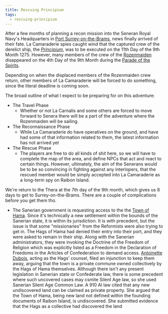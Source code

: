 ```yaml
---
title: Rescuing Principium
tags:
  - rescuing-principium
---
```


After a few months of planning a recon mission into the Seneran Royal Navy's
Headquarters in
[Port Surrey-on-the-Brams](/locations/port-surrey-on-the-brams/), news
finally arrived of their fate. La Camaraderie spies caught wind that the
captured crew of the derelict ship, the
*[Principium](/vehicles/principium/)*, was to be executed on the 11th
Day of the 9th Month 1275. However, many members of the crew of the
[Rozenmaiden](/organizations/rozenmaiden/) disappeared on the 4th Day of
the 9th Month during the
[Parade of the Spirits](/events/parade-of-the-spirits/).

Depending on when the displaced members of the Rozenmaiden crew return, other
members of La Camaraderie will be forced to do something, since the literal
deadline is coming soon.

The broad outline of what I expect to be preparing for on this adventure:

* The Travel Phase
  * Whether or not La Carnalis and some others are forced to move forward to
    Senera there will be a part of the adventure where the Rozenmaiden will be
    sailing.
* The Reconnaissance Phase
  * While La Camaraderie do have operatives on the ground, and have had some of
    that information related to them, the latest information has not arrived yet
* The Rescue Phase
  * The players are free to do all kinds of shit here, so we will have to
    complete the map of the area, and define NPCs that act and react to certain
    things. However, ultimately, the aim of the Senerans would be to be so
    convincing in fighting against any interlopers, that the rescued member
    would be simply accepted into La Camaraderie as a long-term spy on Raibon
    Island.

We're return to the Thera at the 7th day of the 9th month, which gives us 8 days
to get to Surrey-on-the-Brams. There are a couple of complications before you
get them tho.

* The Sanerian government is requesting access to the the
  [Town of Hama](/locations/town-of-hama/). Since it's technically a new
  settlement within the bounds of the Sanerian state, it is within its
  jurisdiction. It is with precedent, but the issue is that some "missionaries"
  from the Reformists were also trying to get in. The Hags of Hama had denied
  their entry into their port, and they were asked to remain in their ship.
  Along with the Sanerian administrators, they were invoking the Doctrine of the
  Freedom of Religion which was explicitly listed as a Freedom in the
  Declaration of Freedoms in the Articles of Confederation to demand access.
  [Antoinette Dubois](/characters/antoinette-dubois/), acting as the
  Hags' counsel, filed an injunction to keep them away, arguing that the town is
  a private commune owned collectively by the Hags of Hama themselves. Although
  there isn't any present legislation in Sanerian state or Confederate law,
  there is some precedent where such uncovered cases may csmite Silent Age law, so
  she used Sanerian Silent Age Common Law. A 910 AI law cited that any new
  undiscovered land can be claimed as private property. She argued that the Town
  of Hama, being new land not defined within the founding documents of Raibon
  Island, is undiscovered. She submitted evidence that the Hags as a collective
  had discovered the land
